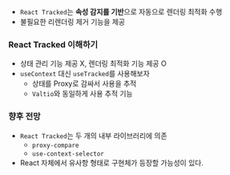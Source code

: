 - `React Tracked`는 **속성 감지를 기반**으로 자동으로 렌더링 최적화 수행
- 불필요한 리렌더링 제거 기능을 제공

### React Tracked 이해하기

- 상태 관리 기능 제공 X, 렌더링 최적화 기능 제공 O
- `useContext` 대신 `useTracked`를 사용해보자
  - 상태를 Proxy로 감싸서 사용을 추적
  - `Valtio`와 동일하게 사용 추적 기능

### 향후 전망

- `React Tracked`는 두 개의 내부 라이브러리에 의존
  - `proxy-compare`
  - `use-context-selector`
- React 자체에서 유사항 형태로 구현체가 등장할 가능성이 있다.
